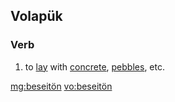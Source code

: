 ==Volapük==

===Verb===
{{infl|vo|verb}}

# to [[lay]] with [[concrete]], [[pebbles]], etc.

[[mg:beseitön]]
[[vo:beseitön]]